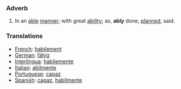 ===Adverb===
#In an [[able]] [[manner]]; with great [[ability]]; as, '''ably''' done, [[planned]], said.
===Translations===
*[[French]]: [[habilement]]
*[[German]]: [[fähig]]
*[[Interlingua]]: [[habilemente]]
*[[Italian]]: [[abilmente]]
*[[Portuguese]]: [[capaz]]
*[[Spanish]]: [[capaz]], [[habilmente]]